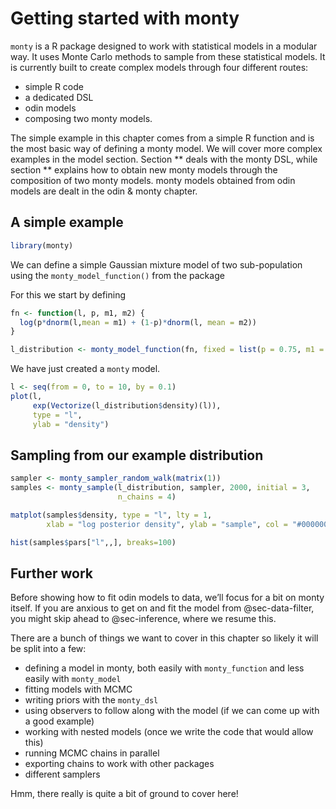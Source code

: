 # Getting started with monty

`monty` is a R package designed to work with statistical models in a modular way. It uses Monte Carlo methods to sample from these statistical models. It is currently built to create complex models through four different routes:

* simple R code
* a dedicated DSL
* odin models
* composing two monty models.

The simple example in this chapter comes from a simple R function and is the most basic way of defining a monty model. We will cover more complex examples in the model section. Section ** deals with the monty DSL, while section ** explains how to obtain new monty models through the composition of two monty models. monty models obtained from odin models are dealt in the odin & monty chapter.

## A simple example

```r
library(monty)
```

We can define a simple Gaussian mixture model of two sub-population using the `monty_model_function()` from the package

For this we start by defining 

```r
fn <- function(l, p, m1, m2) {
  log(p*dnorm(l,mean = m1) + (1-p)*dnorm(l, mean = m2))
}
```

```r
l_distribution <- monty_model_function(fn, fixed = list(p = 0.75, m1 = 3, m2=7))
```

We have just created a `monty` model. 

```r
l <- seq(from = 0, to = 10, by = 0.1)
plot(l,
     exp(Vectorize(l_distribution$density)(l)),
     type = "l",
     ylab = "density")
```


## Sampling from our example distribution


```r
sampler <- monty_sampler_random_walk(matrix(1))
samples <- monty_sample(l_distribution, sampler, 2000, initial = 3,
                        n_chains = 4)
```

```r
matplot(samples$density, type = "l", lty = 1,
        xlab = "log posterior density", ylab = "sample", col = "#00000055")
```

```r
hist(samples$pars["l",,], breaks=100)
```

## Further work

Before showing how to fit odin models to data, we'll focus for a bit on monty itself.  If you are anxious to get on and fit the model from @sec-data-filter, you might skip ahead to @sec-inference, where we resume this.

There are a bunch of things we want to cover in this chapter so likely it will be split into a few:

* defining a model in monty, both easily with `monty_function` and less easily with `monty_model`
* fitting models with MCMC
* writing priors with the `monty_dsl`
* using observers to follow along with the model (if we can come up with a good example)
* working with nested models (once we write the code that would allow this)
* running MCMC chains in parallel
* exporting chains to work with other packages
* different samplers

Hmm, there really is quite a bit of ground to cover here!
